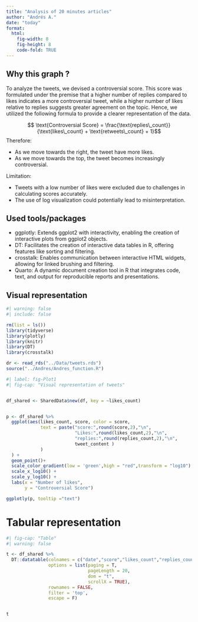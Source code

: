```yaml
---
title: "Analysis of 20 minutes articles"
author: "Andrés A."
date: "today"
format: 
  html:
    fig-width: 8
    fig-height: 8
    code-fold: TRUE
---
```


## Why this graph ?

To analyze the tweets, we devised a controversial score. This score was formulated under the premise that a higher number of replies compared to likes indicates a more controversial tweet, while a higher number of likes relative to replies suggests greater agreement on the topic. Hence, we utilized the following formula to provide a clearer representation of the data.


$$ \text{Controversial Score} = \frac{\text{replies\_count}}{\text{likes\_count} + \text{retweets\_count} + 1}$$
Therefore: 

- As we move towards the right, the tweet have more likes.
- As we move towards the top, the tweet becomes increasingly controversial.

Limitation:

- Tweets with a low number of likes were excluded due to challenges in calculating scores accurately.
- The use of log visualization could potentially lead to misinterpretation.


## Used tools/packages

+ ggplotly: Extends ggplot2 with interactivity, enabling the creation of interactive plots from ggplot2 objects.
+ DT: Facilitates the creation of interactive data tables in R, offering features like sorting and filtering.
+ crosstalk: Enables communication between interactive HTML widgets, allowing for linked brushing and filtering.
+ Quarto: A dynamic document creation tool in R that integrates code, text, and output for reproducible reports and presentations.

## Visual representation

```r
#| warning: false
#| include: false

rm(list = ls())
library(tidyverse)
library(plotly)
library(knitr)
library(DT)
library(crosstalk)

dr <- read_rds("../Data/tweets.rds")
source("../Andres/Andres_function.R")
```


```r
#| label: fig-Plot1
#| fig-cap: "Visual representation of tweets"


df_shared <- SharedData$new(df, key = ~likes_count)


p <- df_shared %>% 
  ggplot(aes(likes_count, score, color = score, 
             text = paste("score:",round(score,2),"\n",
                          "Likes:",round(likes_count,2),"\n",
                          "replies:",round(replies_count,2),"\n",
                          tweet_content )
             )
  ) + 
  geom_point()+
  scale_color_gradient(low = 'green',high = "red",transform = "log10") +
  scale_x_log10() + 
  scale_y_log10() + 
  labs(x = "Number of likes", 
       y = "Controversial Score")

ggplotly(p, tooltip ="text")

```
 
# Tabular representation 
 
```r
#| fig-cap: "Table"
#| warning: false

t <- df_shared %>% 
  DT::datatable(colnames = c("date","score","likes_count","replies_count","tweet","URL"),
                options = list(paging = T, 
                               pageLength = 20,
                               dom = "t",
                               scrollX = TRUE),
                rownames = FALSE,
                filter = 'top',
                escape = F)


t

```
